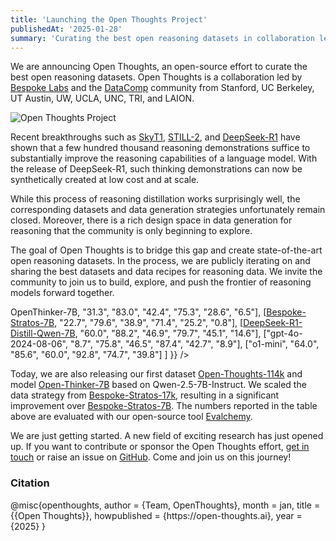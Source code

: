 ```yaml
---
title: 'Launching the Open Thoughts Project'
publishedAt: '2025-01-28'
summary: 'Curating the best open reasoning datasets in collaboration led by [bespokelabs](https://bespokelabs.ai/) and the [datacomp](https://www.datacomp.ai/) community.'
---
```

We are announcing Open Thoughts, an open-source effort to curate the best open reasoning datasets. Open Thoughts is a collaboration led by [Bespoke Labs](https://www.bespokelabs.ai/) and the [DataComp](https://www.datacomp.ai/) community from Stanford, UC Berkeley, UT Austin, UW, UCLA, UNC, TRI, and LAION. 

<div className="flex justify-center my-8">
  <Image
    src="/open_thoughts.png"
    alt="Open Thoughts Project"
    width={600}
    height={400}
    className="rounded-lg"
  />
</div>

Recent breakthroughs such as [SkyT1](https://novasky-ai.github.io/posts/sky-t1/), [STILL-2](https://arxiv.org/abs/2412.09413), and [DeepSeek-R1](https://github.com/deepseek-ai/DeepSeek-R1) have shown that a few hundred thousand reasoning demonstrations suffice to substantially improve the reasoning capabilities of a language model. With the release of DeepSeek-R1, such thinking demonstrations can now be synthetically created at low cost and at scale.

While this process of reasoning distillation works surprisingly well, the corresponding datasets and data generation strategies unfortunately remain closed. Moreover, there is a rich design space in data generation for reasoning that the community is only beginning to explore.

The goal of Open Thoughts is to bridge this gap and create state-of-the-art open reasoning datasets. In the process, we are publicly iterating on and sharing the best datasets and data recipes for reasoning data. We invite the community to join us to build, explore, and push the frontier of reasoning models forward together. 

<Table
  data={{
    headers: [
      "Model",
      "AIME24",
      "MATH500",
      "GPQA-D",
      "LCB Easy",
      "LCB Med",
      "LCB Hard"
    ],
    rows: [
      [<a href="https://huggingface.co/open-thoughts/OpenThinker-7B">OpenThinker-7B</a>, "31.3", "83.0", "42.4", "75.3", "28.6", "6.5"],
      [<a href="https://huggingface.co/bespokelabs/Bespoke-Stratos-7B">Bespoke-Stratos-7B</a>, "22.7", "79.6", "38.9", "71.4", "25.2", "0.8"],
      [<a href="https://huggingface.co/deepseek-ai/DeepSeek-R1-Distill-Qwen-7B">DeepSeek-R1-Distill-Qwen-7B</a>, "60.0", "88.2", "46.9", "79.7", "45.1", "14.6"],
      ["gpt-4o-2024-08-06", "8.7", "75.8", "46.5", "87.4", "42.7", "8.9"],
      ["o1-mini", "64.0", "85.6", "60.0", "92.8", "74.7", "39.8"]
    ]
  }}
/>

Today, we are also releasing our first dataset [Open-Thoughts-114k](https://huggingface.co/datasets/open-thoughts/open-thoughts-114k) and model [Open-Thinker-7B](https://huggingface.co/open-thoughts/OpenThinker-7B) based on Qwen-2.5-7B-Instruct. We scaled the data strategy from [Bespoke-Stratos-17k](https://huggingface.co/datasets/bespokelabs/bespoke-stratos-17k), resulting in a significant improvement over [Bespoke-Stratos-7B](https://huggingface.co/bespokelabs/bespoke-stratos-7B). The numbers reported in the table above are evaluated with our open-source tool [Evalchemy](https://github.com/mlfoundations/evalchemy). 


We are just getting started. A new field of exciting research has just opened up. If you want to contribute or sponsor the Open Thoughts effort, [get in touch](mailto:hello@open-thoughts.ai) or raise an issue on [GitHub](https://github.com/open-thoughts/open-thoughts). Come and join us on this journey!

### Citation
<Citation>
@misc{openthoughts,
  author = {Team, OpenThoughts},
  month = jan,
  title = {{Open Thoughts}},
  howpublished = {https://open-thoughts.ai},
  year = {2025}
}
</Citation>
